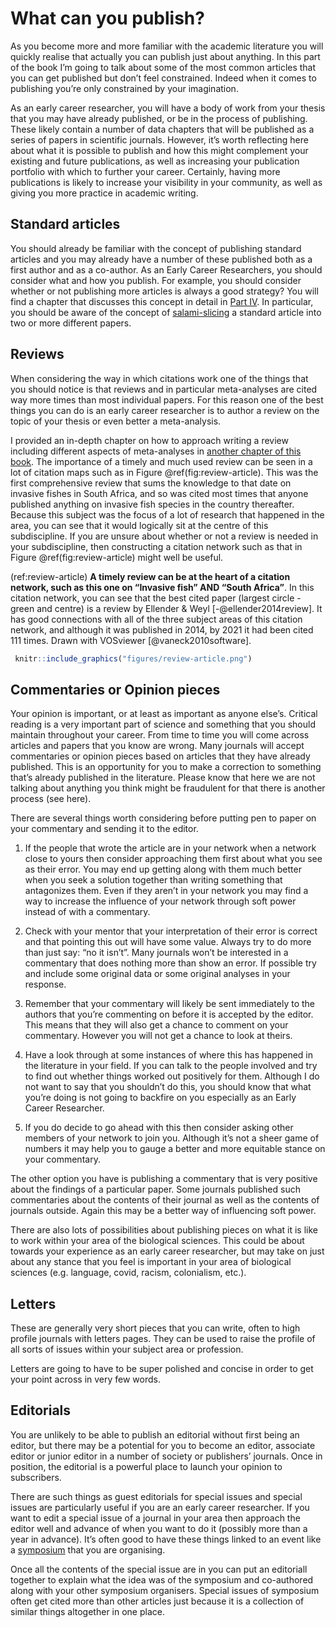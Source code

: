 # What can you publish? {#whattowrite}

As you become more and more familiar with the academic literature you will quickly realise that actually you can publish just about anything. In this part of the book I'm going to talk about some of the most common articles that you can get published but don't feel constrained. Indeed when it comes to publishing you're only constrained by your imagination.

As an early career researcher, you will have a body of work from your thesis that you may have already published, or be in the process of publishing. These likely contain a number of data chapters that will be published as a series of papers in scientific journals. However, it's worth reflecting here about what it is possible to publish and how this might complement your existing and future publications, as well as increasing your publication portfolio with which to further your career. Certainly, having more publications is likely to increase your visibility in your community, as well as giving you more practice in academic writing.

## Standard articles
You should already be familiar with the concept of publishing standard articles and you may already have a number of these published both as a first author and as a co-author. As an Early Career Researchers, you should consider what and how you publish. For example, you should consider whether or not publishing more articles is always a good strategy? You will find a chapter that discusses this concept in detail in [Part IV](publishmore.html). In particular, you should be aware of the concept of [salami-slicing](#salami) a standard article into two or more different papers. 


## Reviews
When considering the way in which citations work one of the things that you should notice is that reviews and in particular meta-analyses are cited way more times than most individual papers. For this reason one of the best things you can do is an early career researcher is to author a review on the topic of your thesis or even better a meta-analysis. 

I provided an in-depth chapter on how to approach writing a review including different aspects of meta-analyses in [another chapter of this book](review.html). The importance of a timely and much used review can be seen in a lot of citation maps such as in Figure \@ref(fig:review-article). This was the first comprehensive review that sums the knowledge to that date on invasive fishes in South Africa, and so was cited most times that anyone published anything on invasive fish species in the country thereafter. Because this subject was the focus of a lot of research that happened in the area, you can see that it would logically sit at the centre of this subdiscipline. If you are unsure about whether or not a review is needed in your subdiscipline, then constructing a citation network such as that in Figure \@ref(fig:review-article) might well be useful.


(ref:review-article) **A timely review can be at the heart of a citation network, such as this one on "Invasive fish" AND "South Africa"**. In this citation network, you can see that the best cited paper (largest circle - green and centre) is a review by Ellender & Weyl [-@ellender2014review]. It has good connections with all of the three subject areas of this citation network, and although it was published in 2014, by 2021 it had been cited 111 times. Drawn with VOSviewer [@vaneck2010software].

```{r review-article, echo=FALSE, out.width = '85%', fig.cap="(ref:review-article)"}
 knitr::include_graphics("figures/review-article.png")
```


## Commentaries or Opinion pieces
Your opinion is important, or at least as important as anyone else's. Critical reading is a very important part of science and something that you should maintain throughout your career. From time to time you will come across articles and papers that you know are wrong. Many journals will accept commentaries or opinion pieces based on articles that they have already published. This is an opportunity for you to make a correction to something that's already published in the literature. Please know that here we are not talking about anything you think might be fraudulent for that there is another process (see here).

There are several things worth considering before putting pen to paper on your commentary and sending it to the editor. 


1. If the people that wrote the article are in your network when a network close to yours then consider approaching them first about what you see as their error. You may end up getting along with them much better when you seek a solution together than writing something that antagonizes them. Even if they aren't in your network you may find a way to increase the influence of your network through soft power instead of with a commentary.

1. Check with your mentor that your interpretation of their error is correct and that pointing this out will have some value. Always try to do more than just say: "no it isn't". Many journals won't be interested in a commentary that does nothing more than show an error. If possible try and include some original data or some original analyses in your response.

1. Remember that your commentary will likely be sent immediately to the authors that you're commenting on before it is accepted by the editor. This means that they will also get a chance to comment on your commentary. However you will not get a chance to look at theirs. 

1. Have a look through at some instances of where this has happened in the literature in your field. If you can talk to the people involved and try to find out whether things worked out positively for them. Although I do not want to say that you shouldn't do this, you should know that what you're doing is not going to backfire on you especially as an Early Career Researcher. 

1. If you do decide to go ahead with this then consider asking other members of your network to join you. Although it's not a sheer game of numbers it may help you to gauge a better and more equitable stance on your commentary.

The other option you have is publishing a commentary that is very positive about the findings of a particular paper. Some journals published such commentaries about the contents of their journal as well as the contents of journals outside. Again this may be a better way of influencing soft power.

There are also lots of possibilities about publishing pieces on what it is like to work within your area of the biological sciences. This could be about towards your experience as an early career researcher, but may take on just about any stance that you feel is important in your area of biological sciences (e.g. language, covid, racism, colonialism, etc.).

## Letters
These are generally very short pieces that you can write, often to high profile journals with letters pages. They can be used to raise the profile of all sorts of issues within your subject area or profession.

Letters are going to have to be super polished and concise in order to get your point across in very few words. 

## Editorials
You are unlikely to be able to publish an editorial without first being an editor, but there may be a potential for you to become an editor, associate editor or junior editor in a number of society or publishers' journals. Once in position, the editorial is a powerful place to launch your opinion to subscribers.

There are such things as guest editorials for special issues and special issues are particularly useful if you are an early career researcher. If you want to edit a special issue of a journal in your area then approach the editor well and advance of when you want to do it (possibly more than a year in advance). It's often good to have these things linked to an event like a [symposium](#symposium) that you are organising. 

Once all the contents of the special issue are in you can put an editoriall together to explain what the idea was of the symposium and co-authored along with your other symposium organisers. Special issues of symposium often get cited more than other articles just because it is a collection of similar things altogether in one place.


